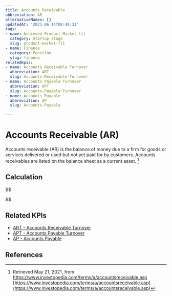 ```yaml
---
title: Accounts Receivable
abbreviation: AR
alternativeNames: []
updatedAt: '2021-06-14T08:48:31'
tags:
- name: Achieved Product-Market fit
  category: Startup stage
  slug: product-market-fit
- name: Finance
  category: Function
  slug: finance
relatedKpis:
- name: Accounts Receivable Turnover
  abbreviation: ART
  slug: Accounts-Receivable-Turnover
- name: Accounts Payable Turnover
  abbreviation: APT
  slug: Accounts-Payable-Turnover
- name: Accounts Payable
  abbreviation: AP
  slug: Accounts-Payable

---
```


# Accounts Receivable (AR)

Accounts receivable (AR) is the balance of money due to a firm for goods or services delivered or used but not yet paid for by customers. Accounts receivables are listed on the balance sheet as a current asset. [^1]

## Calculation

$$

$$



## Related KPIs

- [ART - Accounts Receivable Turnover](/en/kpis/Accounts-Receivable-Turnover)
- [APT - Accounts Payable Turnover](/en/kpis/Accounts-Payable-Turnover)
- [AP - Accounts Payable](/en/kpis/Accounts-Payable)

## References

[^1]:   Retrieved May 21, 2021, from https://www.investopedia.com/terms/a/accountsreceivable.asp [https://www.investopedia.com/terms/a/accountsreceivable.asp](https://www.investopedia.com/terms/a/accountsreceivable.asp)
